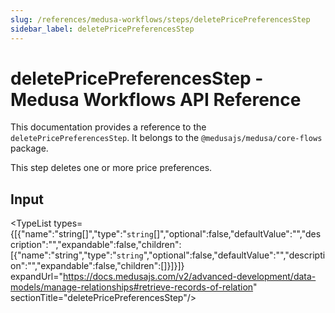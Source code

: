 ```yaml
---
slug: /references/medusa-workflows/steps/deletePricePreferencesStep
sidebar_label: deletePricePreferencesStep
---
```



# deletePricePreferencesStep - Medusa Workflows API Reference

This documentation provides a reference to the `deletePricePreferencesStep`. It belongs to the `@medusajs/medusa/core-flows` package.

This step deletes one or more price preferences.

## Input

<TypeList types={[{"name":"string[]","type":"`string`[]","optional":false,"defaultValue":"","description":"","expandable":false,"children":[{"name":"string","type":"`string`","optional":false,"defaultValue":"","description":"","expandable":false,"children":[]}]}]} expandUrl="https://docs.medusajs.com/v2/advanced-development/data-models/manage-relationships#retrieve-records-of-relation" sectionTitle="deletePricePreferencesStep"/>
